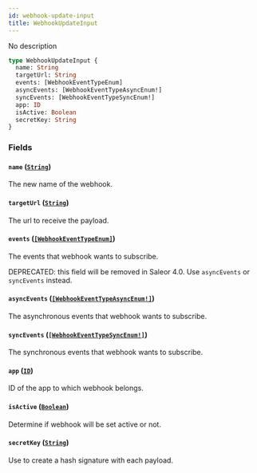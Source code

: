 ```yaml
---
id: webhook-update-input
title: WebhookUpdateInput
---
```


No description

```graphql
type WebhookUpdateInput {
  name: String
  targetUrl: String
  events: [WebhookEventTypeEnum]
  asyncEvents: [WebhookEventTypeAsyncEnum!]
  syncEvents: [WebhookEventTypeSyncEnum!]
  app: ID
  isActive: Boolean
  secretKey: String
}
```

### Fields

#### `name` ([`String`](../../../developer/api-reference/scalars/string))

The new name of the webhook.

#### `targetUrl` ([`String`](../../../developer/api-reference/scalars/string))

The url to receive the payload.

#### `events` ([`[WebhookEventTypeEnum]`](../../../developer/api-reference/enums/webhook-event-type-enum))

The events that webhook wants to subscribe.

DEPRECATED: this field will be removed in Saleor 4.0. Use `asyncEvents` or `syncEvents` instead.

#### `asyncEvents` ([`[WebhookEventTypeAsyncEnum!]`](../../../developer/api-reference/enums/webhook-event-type-async-enum))

The asynchronous events that webhook wants to subscribe.

#### `syncEvents` ([`[WebhookEventTypeSyncEnum!]`](../../../developer/api-reference/enums/webhook-event-type-sync-enum))

The synchronous events that webhook wants to subscribe.

#### `app` ([`ID`](../../../developer/api-reference/scalars/id))

ID of the app to which webhook belongs.

#### `isActive` ([`Boolean`](../../../developer/api-reference/scalars/boolean))

Determine if webhook will be set active or not.

#### `secretKey` ([`String`](../../../developer/api-reference/scalars/string))

Use to create a hash signature with each payload.
